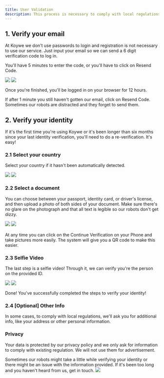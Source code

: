 ```yaml
---
title: User Validation
description: This process is necessary to comply with local regulations.
---
```


## 1. Verify your email

At Koywe we don't use passwords to login and registration is not necessary to use our service. Just input your email so we can send a 6 digit verification code to log in.

You'll have 5 minutes to enter the code, or you'll have to click on Resend Code.

<Frame>
  <div className="flex space-x-2">
    <img src="/images/user-validation-1.png" />
    <img src="/images/user-validation-2.png" />
  </div>
</Frame>

Once you're finished, you'll be logged in on your browser for 12 hours.

<Tip>
  If after 1 minute you still haven't gotten our email, click on Resend Code.
  Sometimes our robots are distracted and they forget to send them.
</Tip>

## 2. Verify your identity

If it's the first time you're using Koywe or it's been longer than six months since your last identity verification, you'll need to do a re-verification. It's easy!

### 2.1 Select your country

Select your country if it hasn't been automatically detected.

<Frame>
  <div className="flex space-x-2">
    <img src="/images/user-validation-3.png" />
    <img src="/images/user-validation-4.png" />
  </div>
</Frame>

### 2.2 Select a document

You can choose between your passport, identity card, or driver's license, and then upload a photo of both sides of your document. Make sure there's no glare on the photograph and that all text is legible so our robots don't get dizzy.

<Frame>
  <div className="flex space-x-2">
    <img src="/images/user-validation-5.png" />
    <img src="/images/user-validation-6.png" />
  </div>
</Frame>

<br />

<Tip>
  At any time you can click on the Continue Verification on your Phone and take
  pictures more easily. The system will give you a QR code to make this easier.
</Tip>

### 2.3 Selfie Video

The last step is a selfie video! Through it, we can verify you're the person on the provided ID.

<Frame>
  <div className="flex space-x-2">
    <img src="https://res.cloudinary.com/mintlify/image/upload/v1688001060/spaces_hNbXnOCmSSRtQh1jZYdz_uploads_7I052t8H1Ki19GbnYYir_Dec-07-2022_22-36-21_nub1qz.webp" />
    <img className="w-80" src="/images/user-validation-8.png" />
  </div>
</Frame>

Done! You've successfully completed the steps to verify your identity!

### 2.4 [Optional] Other Info

In some cases, to comply with local regulations, we'll ask you for additional info, like your address or other personal information.

### Privacy

Your data is protected by our privacy policy and we only ask for information to comply with existing regulation. We will not use them for advertisement.

<Tip>
  Sometimes our robots might take a little while verifying your identity or
  there might be an issue with the information provided. If it's been too long
  and you haven't heard from us, get in touch.

  <img className="w-64" src="/images/user-validation-9.png" />
</Tip>
